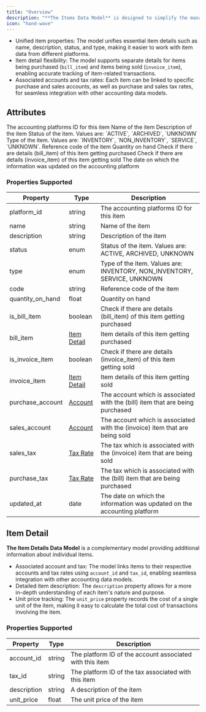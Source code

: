 ```yaml
---
title: "Overview"
description: "**The Items Data Model** is designed to simplify the management and retrieval of item-related information across various accounting platforms. "
icon: "hand-wave"
---
```


- Unified item properties: The model unifies essential item details such as name, description, status, and type, making it easier to work with item data from different platforms.
- Item detail flexibility: The model supports separate details for items being purchased (`bill_item`) and items being sold (`invoice_item`), enabling accurate tracking of item-related transactions.
- Associated accounts and tax rates: Each item can be linked to specific purchase and sales accounts, as well as purchase and sales tax rates, for seamless integration with other accounting data models.

## Attributes

<ResponseField name="platform_id" type="string" required>
  The accounting platforms ID for this item
</ResponseField>

<ResponseField name="name" type="string" required>
  Name of the item
</ResponseField>

<ResponseField name="description" type="string" optional>
  Description of the item
</ResponseField>

<ResponseField name="status" type="enum" required>
  Status of the item. Values are: `ACTIVE`, `ARCHIVED`, `UNKNOWN`
</ResponseField>

<ResponseField name="type" type="enum" required>
  Type of the item. Values are: `INVENTORY`, `NON_INVENTORY`, `SERVICE`, `UNKNOWN`.
</ResponseField>

<ResponseField name="code" type="string" optional>
  Reference code of the item
</ResponseField>

<ResponseField name="quantity_on_hand" type="float" optional>
  Quantity on hand
</ResponseField>

<ResponseField name="is_bill_item" type="boolean" required>
  Check if there are details (bill_item) of this item getting purchased
</ResponseField>

<ResponseField name="bill_item" type="Item Detail" optional>
  <Expandable title="properties">
    <Snippet file="item_details_snippet.mdx" />
  </Expandable>
</ResponseField>

<ResponseField name="is_invoice_item" type="boolean" required>
  Check if there are details (invoice_item) of this item getting sold
</ResponseField>

<ResponseField name="invoice_item" type="Item Detail" optional>
  <Expandable title="properties">
    <Snippet file="item_details_snippet.mdx" />
  </Expandable>
</ResponseField>

<ResponseField name="purchase_account" type="Account" optional>
  <Expandable title="properties">
    <Snippet file="accounts_snippets.mdx" />
  </Expandable>
</ResponseField>

<ResponseField name="sales_account" type="Account" optional>
  <Expandable title="properties">
    <Snippet file="accounts_snippets.mdx" />
  </Expandable>
</ResponseField>

<ResponseField name="sales_tax" type="Tax Rate" optional>
  <Expandable title="properties">
    <Snippet file="tax_rates_snippet.mdx" />
  </Expandable>
</ResponseField>

<ResponseField name="purchase_tax" type="Tax Rate" optional>
  <Expandable title="properties">
    <Snippet file="tax_rates_snippet.mdx" />
  </Expandable>
</ResponseField>

<ResponseField name="updated_at" type="date" required>
  The date on which the information was updated on the accounting platform
</ResponseField>

### Properties Supported

| Property         | Type                                   | Description                                                                   |
| ---------------- | -------------------------------------- | ----------------------------------------------------------------------------- |
| platform_id      | string                                 | The accounting platforms ID for this item                                     |
| name             | string                                 | Name of the item                                                              |
| description      | string                                 | Description of the item                                                       |
| status           | enum                                   | Status of the item. Values are: ACTIVE, ARCHIVED, UNKNOWN                     |
| type             | enum                                   | Type of the item. Values are: INVENTORY, NON_INVENTORY, SERVICE, UNKNOWN      |
| code             | string                                 | Reference code of the item                                                    |
| quantity_on_hand | float                                  | Quantity on hand                                                              |
| is_bill_item     | boolean                                | Check if there are details (bill_item) of this item getting purchased         |
| bill_item        | [Item Detail](/docs/items#item-detail) | Item details of this item getting purchased                                   |
| is_invoice_item  | boolean                                | Check if there are details (invoice_item) of this item getting sold           |
| invoice_item     | [Item Detail](/docs/items#item-detail) | Item details of this item getting sold                                        |
| purchase_account | [Account](/docs/accounts)              | The account which is associated with the (bill) item that are being purchased |
| sales_account    | [Account](/docs/accounts)              | The account which is associated with the (invoice) item that are being sold   |
| sales_tax        | [Tax Rate](/docs/tax-rates)            | The tax which is associated with the (invoice) item that are being sold       |
| purchase_tax     | [Tax Rate](/docs/tax-rates)            | The tax which is associated with the (bill) item that are being purchased     |
| updated_at       | date                                   | The date on which the information was updated on the accounting platform      |

## Item Detail

**The Item Details Data Model** is a complementary model providing additional information about individual items.

- Associated account and tax: The model links items to their respective accounts and tax rates using `account_id` and `tax_id`, enabling seamless integration with other accounting data models.
- Detailed item description: The `description` property allows for a more in-depth understanding of each item's nature and purpose.
- Unit price tracking: The `unit_price` property records the cost of a single unit of the item, making it easy to calculate the total cost of transactions involving the item.

### Properties Supported

| Property    | Type   | Description                                              |
| ----------- | ------ | -------------------------------------------------------- |
| account_id  | string | The platform ID of the account associated with this item |
| tax_id      | string | The platform ID of the tax associated with this item     |
| description | string | A description of the item                                |
| unit_price  | float  | The unit price of the item                               |
